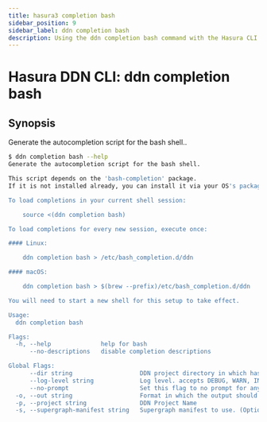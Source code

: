 ```yaml
---
title: hasura3 completion bash
sidebar_position: 9
sidebar_label: ddn completion bash
description: Using the ddn completion bash command with the Hasura CLI
---
```


# Hasura DDN CLI: ddn completion bash 

## Synopsis
Generate the autocompletion script for the bash shell..

```bash
$ ddn completion bash --help
Generate the autocompletion script for the bash shell.

This script depends on the 'bash-completion' package.
If it is not installed already, you can install it via your OS's package manager.

To load completions in your current shell session:

	source <(ddn completion bash)

To load completions for every new session, execute once:

#### Linux:

	ddn completion bash > /etc/bash_completion.d/ddn

#### macOS:

	ddn completion bash > $(brew --prefix)/etc/bash_completion.d/ddn

You will need to start a new shell for this setup to take effect.

Usage:
  ddn completion bash

Flags:
  -h, --help              help for bash
      --no-descriptions   disable completion descriptions

Global Flags:
      --dir string                   DDN project directory in which hasura.yaml is present (default ".")
      --log-level string             Log level. accepts DEBUG, WARN, INFO, ERROR, FATAL (default "INFO")
      --no-prompt                    Set this flag to no prompt for anything, the command fails if any input is missing
  -o, --out string                   Format in which the output should be printed, accepts table, json and yaml (default "table")
  -p, --project string               DDN Project Name
  -s, --supergraph-manifest string   Supergraph manifest to use. (Optional. DefaultSupergraphManifest used  if not provided)
```

